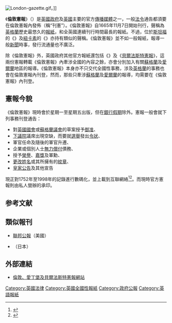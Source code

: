 [[File:London-gazette.gif|thumb]]。]]

《'''倫敦憲報'''》（{{lang-en|''London Gazette''}}）是[[英國政府|英國政府]]及[[英國|英國]]主要的官方[[憲報|傳播媒體]]之一，一般[[法令|法令]]通告都須要在倫敦憲報內發佈（稱“刊憲”）。《倫敦憲報》自1665年11月7日開始刊行，聲稱為[[英格蘭|英格蘭]]歷史最悠久的[[報紙|報紙]]，和全英國連續刊行時間最長的報紙。不過，位於[[斯坦福|斯坦福]]的《{{tsl|en|Stamford Mercury|水星報}}》及[[紐卡素|紐卡素]]的《{{tsl|en|Berrow's Worcester Journal|周報 (報紙)|周報}}》亦持有類似的聲稱。《倫敦憲報》並不如一般報紙，報導一般[[新聞|新聞]]時事，發行流通量也不廣泛。

除《倫敦憲報》外，英國政府其他官方報紙還包括《{{tsl|en|The Edinburgh Gazette|愛丁堡憲報}}》及《[[公报_(贝尔法斯特)|貝爾法斯特憲報]]》，這兩份憲報轉載《倫敦憲報》內牽涉全國的內容之餘，亦會分別加入有關[[蘇格蘭|蘇格蘭]]及[[愛爾蘭|愛爾蘭]]地區的報導。《倫敦憲報》本身亦不只交代全國性事務，涉及[[英格蘭|英格蘭]]的事務也會在倫敦憲報內刊登，然而，那些只牽涉[[蘇格蘭|蘇格蘭]]及[[愛爾蘭|愛爾蘭]]的報導，均需要在《倫敦憲報》內刊登。

== 憲報今貌 ==
《倫敦憲報》現時會於星期一至星期五出版，但在[[銀行假期|銀行假期]]除外。憲報一般會就下列事務刊登通告：

* 對[[英國國會|英國國會]]或[[蘇格蘭議會|蘇格蘭議會]]的草案授予[[御准|御准]]、
* [[英國下議院|下議院]]議席出現空缺，而要就[[選舉|選舉]]發出[[令狀|令狀]]、
* 軍官任命及隨後的軍官升遷、
* 企業或個別人士[[無力償付|無力償付]]債務、
* 授予[[英國授勳及嘉獎制度|榮譽]]、[[獎狀|嘉獎]]及軍勳、
* [[改名契|更改姓名]]或其所擁有的[[紋章|紋章]]、
* [[皇家公告|皇家公告]]及其他宣告

{{tsl|en|Her Majesty's Stationery Office|女皇陛下文儀辦公室}}現正對1752年至1998年的記錄進行數碼化，並上載到互聯網絡<ref>{{Cite web |url=http://www.gazettes-online.co.uk/home.aspx?geotype=London |title=Welcome to Gazettes |accessdate=2008-10-24 |archive-date=2011-03-08 |archive-url=https://web.archive.org/web/20110308215840/http://www.gazettes-online.co.uk/home.aspx?geotype=London |dead-url=no }}</ref><ref>{{Cite web |url=http://www.gazettes-online.co.uk/AdvancedSearch.aspx?GeoType=London |title=Search the London Gazette Archive |accessdate=2008-10-24 |archive-date=2008-12-06 |archive-url=https://web.archive.org/web/20081206010743/http://www.gazettes-online.co.uk/AdvancedSearch.aspx?geotype=London |dead-url=no }}</ref>。而現時官方憲報則由私人營辦的{{tsl|en|The Stationery Office|文儀辦公室}}承印。

== 参考文献 ==
{{Reflist|30em}}

==類似報刊==
*[[聯邦公報|聯邦公報]]（美國）
*{{Link-ja|官報|官報}}（日本）

==外部連結==
* [https://www.thegazette.co.uk/ 倫敦、愛丁堡及貝爾法斯特憲報網站] {{Wayback|url=https://www.thegazette.co.uk/ |date=20201213080653 }}

{{Authority control}}
[[Category:英國法律|Category:英國法律]]
[[Category:英國全國性報紙|Category:英國全國性報紙]]
[[Category:政府公報|Category:政府公報]]
[[Category:英語報紙|Category:英語報紙]]